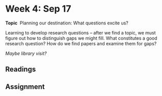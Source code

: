 # Week 4: Sep 17

**Topic** \ Planning our destination: What questions excite us?

Learning to develop research questions -- after we find a topic, we must figure out how to distinguish gaps we might fill. What constitutes a good research question? How do we find papers and examine them for gaps?

_Maybe library visit?_

## Readings

## Assignment